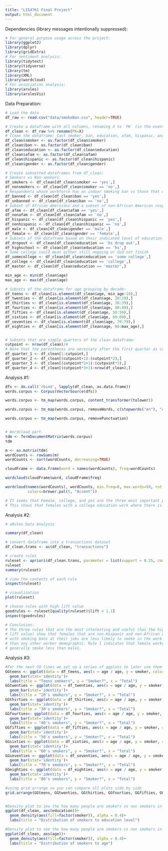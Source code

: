 ```yaml
---
title: "LIS4761 Final Project"
output: html_document
---
```


Dependencies (library messages intentionally suppressed):
```r
# For general purpose usage across the project:
library(ggplot2)
library(dplyr)
library(gridExtra)
# For sentiment analysis:
library(tidytext)
library(tidyverse)
library(tm)
library(XML)
library(wordcloud)
# For association analysis:
library(arules)
library(arulesViz)
```

Data Preparation:
```r
# Load the data
df_raw <- read.csv("data/smokeBan.csv", header=TRUE)

# Create a dataframe with all columns, renaming X to `PK` (in the event that we need to use a primary key)
df_clean <- df_raw %>% rename(PK=X)
# Clean the dataframe: Cast smoker, ban, education, afam, hispanic, and gender to factors
df_clean$smoker <- as.factor(df_clean$smoker)
df_clean$ban <- as.factor(df_clean$ban)
df_clean$education <- as.factor(df_clean$education)
df_clean$afam <- as.factor(df_clean$afam)
df_clean$hispanic <- as.factor(df_clean$hispanic)
df_clean$gender <- as.factor(df_clean$gender)

# Create subsetted dataframes from df_clean:
# Smokers vs Non-smokers
df_smokers <- df_clean[df_clean$smoker == 'yes',]
df_nonsmokers <- df_clean[df_clean$smoker == 'no',]
# Respondents whose workforce has an indoor smoking ban vs those that do not
df_banned <- df_clean[df_clean$ban == 'yes',]
df_unbanned <- df_clean[df_clean$ban == 'no',]
# Subset of African Americans and a subset of non-African American respondents
df_afam <- df_clean[df_clean$afam == 'yes',]
df_nonafam <- df_clean[df_clean$afam == 'no',]
df_hispanic <- df_clean[df_clean$hispanic == 'yes',]
df_nonhispanic <- df_clean[df_clean$hispanic == 'no',]
df_male <- df_clean[df_clean$gender == 'male',]
df_female <- df_clean[df_clean$gender == 'female',]
# Subsets of the dataframe based on their indicated level of education
df_dropout <- df_clean[df_clean$education == 'hs drop out',]
df_highschool <- df_clean[df_clean$education == 'hs',]
# Some college could mean either still ongoing or did not finish
df_somecollege <- df_clean[df_clean$education == 'some college',]
df_college <- df_clean[df_clean$education == 'college',]
df_master <- df_clean[df_clean$education == 'master',]

min_age <- min(df_clean$age)
max_age <- max(df_clean$age)

# Subsets of the dataframe for age grouping by decade:
df_teens <- df_clean[is.element(df_clean$age, min_age:19),]
df_twenties <- df_clean[is.element(df_clean$age, 20:29),]
df_thirties <- df_clean[is.element(df_clean$age, 30:39),]
df_fourties <- df_clean[is.element(df_clean$age, 40:49),]
df_fifties <- df_clean[is.element(df_clean$age, 50:59),]
df_sixties <- df_clean[is.element(df_clean$age, 60:69),]
df_seventies <- df_clean[is.element(df_clean$age, 70:79),]
df_eighties <- df_clean[is.element(df_clean$age, 80:max_age),]


# Subsets that are simply quarters of the clean dataframe:
cutpoint <- nrow(df_clean)/4
# Note that the parentheses are necessary after the first quarter as colon operator has precedence
df_quarter_1 <- df_clean[1:cutpoint,]
df_quarter_2 <- df_clean[(cutpoint+1):(cutpoint*2),]
df_quarter_3 <- df_clean[(cutpoint*2+1):(cutpoint*3),]
df_quarter_4 <- df_clean[(cutpoint*3+1):nrow(df_clean),]

```

Analysis #1:
```r

dfs <- do.call('rbind', lapply(df_clean, as.data.frame))
words.corpus <- Corpus(VectorSource(dfs))

words.corpus <- tm_map(words.corpus, content_transformer(tolower))

words.corpus <- tm_map(words.corpus, removeWords, c(stopwords("en"), "can", ""))

words.corpus <- tm_map(words.corpus, removePunctuation)


# Wordcloud part.
tdm <- TermDocumentMatrix(words.corpus)
tdm

m <- as.matrix(tdm)
wordCounts <- rowSums(m)
wordCounts <- sort(wordCounts, decreasing=TRUE)

cloudFrame <- data.frame(word = names(wordCounts), freq=wordCounts)

wordcloud(cloudFrame$word, cloudFrame$freq)

wordcloud(names(wordCounts), wordCounts, min.freq=0, max.words=50, rot.per=0.45, 
          colors=brewer.pal(5, "Accent"))

# It seems that Female, college, and yes are the three most important parts of sheet. 
# This shows that females with a college education work where there is a ban on smoking.

```

Analysis #2:
```r

# aRules Data Analysis

summary(df_clean)

# convert dataframe into a transactions dataset
df_clean.trans <- as(df_clean, "transactions")

# create rules
ruleset <- apriori(df_clean.trans, parameter = list(support = 0.25, confidence = 0.5))
ruleset
summary(ruleset)

# view the contents of each rule
inspect(ruleset)

# visualization
plot(ruleset)

# choose rules with high lift value
goodrules <- ruleset[quality(ruleset)$lift > 1.1]
inspect(goodrules)

# Conclusion:
# The three rules that are the most interesting and useful (has the highest 
# lift value) show that females that are non-Hispanic and non-African American
# with smoking bans at their jobs are less likely to smoke in the work place
# than any other worker demographic. Rule 1 indicates that female workers  
# generally smoke less than males.

```

Analysis #3:
```r
#For the next 29 lines we set up a series of ggplots to later use them for a side by side comparison
GGteens <- ggplot(data = df_teens, aes(x = age / age, y = smoker, color = smoker))+
  geom_bar(stat='identity')+
  labs(title = "Teens smokers", y = "Smoker?", x = "Total")
GGtwenties <- ggplot(data = df_twenties, aes(x = age / age, y = smoker, color = smoker))+
  geom_bar(stat='identity')+
  labs(title = "20's smokers", y = "Smoker?", x = "Total")
GGthirties <- ggplot(data = df_thirties, aes(x = age / age, y = smoker, color = smoker))+
  geom_bar(stat='identity')+
  labs(title = "30's smokers", y = "Smoker?", x = "Total")
GGfourties<- ggplot(data = df_fourties, aes(x = age / age, y = smoker, color = smoker))+
  geom_bar(stat='identity')+
  labs(title = "40's smokers", y = "Smoker?", x = "Total")
GGfifties <- ggplot(data = df_fifties, aes(x = age / age, y = smoker, color = smoker))+
  geom_bar(stat='identity')+
  labs(title = "50's smokers", y = "Smoker?", x = "Total")
GGsixties <- ggplot(data = df_sixties, aes(x = age / age, y = smoker, color = smoker))+
  geom_bar(stat='identity')+
  labs(title = "60's smokers", y = "Smoker?", x = "Total")
GGseventies <- ggplot(data = df_seventies, aes(x = age / age, y = smoker, color = smoker))+
  geom_bar(stat='identity')+
  labs(title = "70's smokers", y = "Smoker?", x = "Total")
GGeighties <- ggplot(data = df_eighties, aes(x = age / age, y = smoker, color = smoker))+
  geom_bar(stat='identity')+
  labs(title = "80's smokers", y = "Smoker?", x = "Total")

#using grid arrange so you can compare all plots side by side
grid.arrange(GGteens, GGtwenties, GGthirties, GGfourties, GGfifties, GGsixties, GGseventies, GGeighties, ncol = 2)


#Density plot to see the how many people are smokers vs non smokers in their respective education level
ggplot(df_clean, aes(education))+
  geom_density(aes(fill=factor(smoker)), alpha = 0.4)+
  labs(title = "Distribution of smokers to education level")

#Density plot to see the how many people are smokers vs non smokers in their respective age
ggplot(df_clean, aes(age))+
  geom_density(aes(fill=factor(smoker)), alpha = 0.4)+
  labs(title = "Distribution of smokers to age")


```
